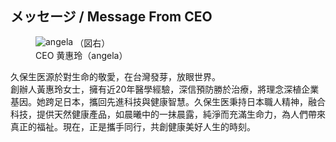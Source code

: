 <h2 class="text-xl md:text-3xl font-bold text-center tracking-widest leading-loose">メッセージ / Message From CEO</h2>

<div class="mx-auto w-full max-w-3xl text-md mt-8 flex flex-col">
  <div class="w-full flex flex-col md:flex-row gap-4 items-center">
    <div>
    <figure class="flex flex-col">
    <img align="left" src="/images/ceo__.jpg" alt="angela" class="text-center w-1/2 sm:w-full mx-auto sm:mr-4 mb-4" />
    <figcaption class="text-center text-sm">（図右）<br />CEO 黄惠玲（angela）</figcaption>
    </figure>
    </div>
    <div class="text-justify">
      <p>
        久保生医源於對生命的敬愛，在台灣發芽，放眼世界。
        <br />
        創辦人黃惠玲女士，擁有近20年醫學經驗，深信預防勝於治療，將理念深植企業基因。她跨足日本，攜回先進科技與健康智慧。久保生医秉持日本職人精神，融合科技，提供天然健康產品，如晨曦中的一抹晨露，純淨而充滿生命力，為人們帶來真正的福祉。現在，正是攜手同行，共創健康美好人生的時刻。
      </p>
    </div>
  </div>
</div>